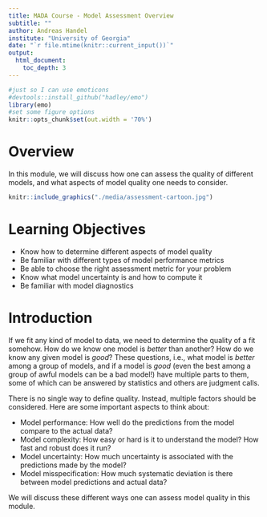 ```yaml
---
title: MADA Course - Model Assessment Overview
subtitle: ""
author: Andreas Handel
institute: "University of Georgia"
date: "`r file.mtime(knitr::current_input())`"
output: 
  html_document:
    toc_depth: 3
---
```


```r
#just so I can use emoticons
#devtools::install_github("hadley/emo")
library(emo)
#set some figure options
knitr::opts_chunk$set(out.width = '70%')
```



# Overview
In this module, we will discuss how one can assess the quality of different models, and what aspects of model quality one needs to consider.



```r
knitr::include_graphics("./media/assessment-cartoon.jpg")
```




# Learning Objectives
* Know how to determine different aspects of model quality
* Be familiar with different types of model performance metrics
* Be able to choose the right assessment metric for your problem
* Know what model uncertainty is and how to compute it
* Be familiar with model diagnostics



# Introduction

If we fit any kind of model to data, we need to determine the quality of a fit somehow. How do we know one model is _better_ than another? How do we know any given model is _good_? These questions, i.e., what model is _better_ among a group of models, and if a model is _good_ (even the best among a group of awful models can be a bad model!) have multiple parts to them, some of which can be answered by statistics and others are judgment calls. 

There is no single way to define quality. Instead, multiple factors should be considered. Here are some important aspects to think about:

* Model performance: How well do the predictions from the model compare to the actual data?
* Model complexity: How easy or hard is it to understand the model? How fast and robust does it run?
* Model uncertainty: How much uncertainty is associated with the predictions made by the model?
* Model misspecification: How much systematic deviation is there between model predictions and actual data?


We will discuss these different ways one can assess model quality in this module.






